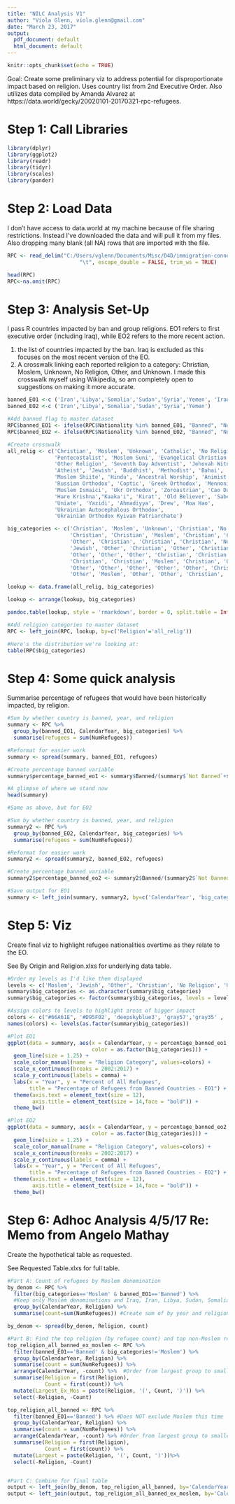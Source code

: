 ---
title: "NILC Analysis V1"
author: "Viola Glenn, viola.glenn@gmail.com"
date: "March 23, 2017"
output:
  pdf_document: default
  html_document: default
---

```{r setup, include=FALSE}
knitr::opts_chunk$set(echo = TRUE)
```

Goal: Create some preliminary viz to address potential for disproportionate impact based on religion. Uses country list from 2nd Executive Order. Also utilizes data compiled by Amanda Alvarez at https://data.world/gecky/20020101-20170321-rpc-refugees.

# Step 1: Call Libraries

```{r packages, message=FALSE, warning=FALSE}
library(dplyr)
library(ggplot2)
library(readr)
library(tidyr)
library(scales)
library(pander)
```

# Step 2: Load Data

I don't have access to data.world at my machine because of file sharing restrictions. Instead I've downloaded the data and will pull it from my files. Also dropping many blank (all NA) rows that are imported with the file.

```{r data, message=FALSE}
RPC <- read_delim("C:/Users/vglenn/Documents/Misc/D4D/immigration-connect/RPC Vivek/Data/RPC_data.csv", 
                       "\t", escape_double = FALSE, trim_ws = TRUE)

```

```{r data2}
head(RPC)
RPC<-na.omit(RPC)
```

# Step 3: Analysis Set-Up

I pass R countries impacted by ban and group religions. EO1 refers to first executive order (including Iraq), while EO2 refers to the more recent action.

(1) the list of countries impacted by the ban. Iraq is excluded as this focuses on the most recent version of the EO.
(2) A crosswalk linking each reported religion to a category: Christian, Moslem, Unknown, No Religion, Other, and Unknown. I made this crosswalk myself using Wikipedia, so am completely open to suggestions on making it more accurate.

```{r analysis, warning=FALSE}
banned_EO1 <-c ('Iran','Libya','Somalia','Sudan','Syria','Yemen', 'Iraq')
banned_EO2 <-c ('Iran','Libya','Somalia','Sudan','Syria','Yemen')

#Add banned flag to master dataset
RPC$banned_EO1 <- ifelse(RPC$Nationality %in% banned_EO1, "Banned", "Not Banned")
RPC$banned_EO2 <- ifelse(RPC$Nationality %in% banned_EO2, "Banned", "Not Banned")

#Create crosswalk
all_relig <- c('Christian', 'Moslem', 'Unknown', 'Catholic', 'No Religion', 'Protestant',
               'Pentecostalist', 'Moslem Suni', 'Evangelical Christian', 'Baptist', 
               'Other Religion', 'Seventh Day Adventist', 'Jehovah Witness', 'Orthodox',
               'Atheist', 'Jewish', 'Buddhist', 'Methodist', 'Bahai', 'Lutheran', 
               'Moslem Shiite', 'Hindu', 'Ancestral Worship', 'Animist', 
               'Russian Orthodox', 'Coptic', 'Greek Orthodox', 'Mennonite', 'Chaldean',
               'Moslem Ismaici', 'Ukr Orthodox', 'Zoroastrian', 'Cao Dai', 
               'Hare Krishna',"Kaaka'i", 'Kirat', 'Old Believer', 'Sabeans-Mandean',
               'Uniate', 'Yazidi', 'Ahmadiyya', 'Drew', 'Hoa Hao', 
               'Ukrainian Autocephalous Orthodox', 
               'Ukrainian Orthodox Kyivan Patriarchate')

big_categories <- c('Christian', 'Moslem', 'Unknown', 'Christian', 'No Religion', 
                    'Christian', 'Christian', 'Moslem', 'Christian', 'Christian',
                    'Other', 'Christian', 'Christian', 'Christian', 'No Religion',
                    'Jewish', 'Other', 'Christian', 'Other', 'Christian', 'Moslem',
                    'Other', 'Other', 'Other', 'Christian', 'Christian', 'Christian',
                    'Christian', 'Christian', 'Moslem', 'Christian', 'Other', 'Other',
                    'Other', 'Other', 'Other', 'Other', 'Other', 'Christian',
                    'Other', 'Moslem', 'Other', 'Other', 'Christian', 'Christian')

lookup <- data.frame(all_relig, big_categories)

lookup <- arrange(lookup, big_categories)

pandoc.table(lookup, style = 'rmarkdown', border = 0, split.table = Inf)

#Add religion categories to master dataset
RPC <- left_join(RPC, lookup, by=c('Religion'='all_relig'))

#Here's the distribution we're looking at:
table(RPC$big_categories)
```

# Step 4: Some quick analysis

Summarise percentage of refugees that would have been historically impacted, by religion.

``` {r analysis2}
#Sum by whether country is banned, year, and religion
summary <- RPC %>%
  group_by(banned_EO1, CalendarYear, big_categories) %>%
  summarise(refugees = sum(NumRefugees))

#Reformat for easier work
summary <- spread(summary, banned_EO1, refugees)

#Create percentage banned variable
summary$percentage_banned_eo1 <- summary$Banned/(summary$`Not Banned`+summary$Banned)

#A glimpse of where we stand now
head(summary)

#Same as above, but for EO2

#Sum by whether country is banned, year, and religion
summary2 <- RPC %>%
  group_by(banned_EO2, CalendarYear, big_categories) %>%
  summarise(refugees = sum(NumRefugees))

#Reformat for easier work
summary2 <- spread(summary2, banned_EO2, refugees)

#Create percentage banned variable
summary2$percentage_banned_eo2 <- summary2$Banned/(summary2$`Not Banned`+summary2$Banned)

#Save output for EO1
summary <- left_join(summary, summary2, by=c('CalendarYear', 'big_categories'))
```

# Step 5: Viz

Create final viz to highlight refugee nationalities overtime as they relate to the EO.

See By Origin and Religion.xlxs for underlying data table.

``` {r viz, warning = FALSE}
#Order my levels as I'd like them displayed
levels <- c('Moslem', 'Jewish', 'Other', 'Christian', 'No Religion', 'Unknown')
summary$big_categories <- as.character(summary$big_categories)
summary$big_categories <- factor(summary$big_categories, levels = levels)

#Assign colors to levels to highlight areas of bigger impact
colors <- c("#66A61E", '#D95F02', 'deepskyblue3', 'gray57','gray35' , 'gray71')
names(colors) <- levels(as.factor(summary$big_categories))

#Plot EO1
ggplot(data = summary, aes(x = CalendarYear, y = percentage_banned_eo1, 
                           color = as.factor(big_categories))) + 
  geom_line(size = 1.25) + 
  scale_color_manual(name = "Religion Category", values=colors) +
  scale_x_continuous(breaks = 2002:2017) +
  scale_y_continuous(labels = comma) +
  labs(x = "Year", y = "Percent of All Refugees", 
       title = "Percentage of Refugees from Banned Countries - EO1") +
  theme(axis.text = element_text(size = 12),
        axis.title = element_text(size = 14,face = "bold")) +
  theme_bw()

#Plot EO2
ggplot(data = summary, aes(x = CalendarYear, y = percentage_banned_eo2, 
                           color = as.factor(big_categories))) + 
  geom_line(size = 1.25) + 
  scale_color_manual(name = "Religion Category", values=colors) +
  scale_x_continuous(breaks = 2002:2017) +
  scale_y_continuous(labels = comma) +
  labs(x = "Year", y = "Percent of All Refugees", 
       title = "Percentage of Refugees from Banned Countries - EO2") +
  theme(axis.text = element_text(size = 12),
        axis.title = element_text(size = 14,face = "bold")) +
  theme_bw()

```

# Step 6: Adhoc Analysis 4/5/17 Re: Memo from Angelo Mathay

Create the hypothetical table as requested. 

See Requested Table.xlxs for full table.

``` {r adhoc1, warning = FALSE}
#Part A: Count of refugees by Moslem denomination 
by_denom <- RPC %>%
  filter(big_categories=='Moslem' & banned_EO1=='Banned') %>% 
  #Keep only Moslem denominations and Iraq, Iran, Libya, Sudan, Somalia, Syria, Yemen
  group_by(CalendarYear, Religion) %>%
  summarise(count=sum(NumRefugees)) #Create sum of by year and religion

by_denom <- spread(by_denom, Religion, count)

#Part B: Find the top religion (by refugee count) and top non-Moslem religion for each year and banned country
top_religion_all_banned_ex_moslem <- RPC %>%
  filter(banned_EO1=='Banned' & big_categories!='Moslem') %>%
  group_by(CalendarYear, Religion) %>%
  summarise(count = sum(NumRefugees)) %>%
  arrange(CalendarYear, -count) %>%  #Order from largest group to smallest, within year
  summarise(Religion = first(Religion),
            Count = first(count)) %>%
  mutate(Largest_Ex_Mos = paste(Religion, '(', Count, ')')) %>%
  select(-Religion, -Count)

top_religion_all_banned <- RPC %>%
  filter(banned_EO1=='Banned') %>% #Does NOT exclude Moslem this time
  group_by(CalendarYear, Religion) %>%
  summarise(count = sum(NumRefugees)) %>%
  arrange(CalendarYear, -count) %>% #Order from largest group to smallest, within year
  summarise(Religion = first(Religion),
            Count = first(count)) %>%
  mutate(Largest = paste(Religion, '(', Count, ')'))%>%
  select(-Religion, -Count)


#Part C: Combine for final table 
output <- left_join(by_denom, top_religion_all_banned, by='CalendarYear')
output <- left_join(output, top_religion_all_banned_ex_moslem, by='CalendarYear')
````

